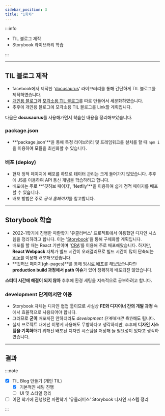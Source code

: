 ```yaml
---
sidebar_position: 3
title: "1회차"
---
```


:::info

- TIL 블로그 제작
- Storybook 라이브러리 학습

:::

---

## TIL 블로그 제작

- facebook에서 제작한 '[docusaurus](https://docusaurus.io/ko/)' 라이브러리를 통해 간단하게 TIL 블로그를 제작하였습니다.
- [개인용 블로그](https://wisesaturn.github.io/TIL)와 [모각소용 TIL 블로그](https://mogakso-ajou.github.io/jaehan/)를 따로 만들어서 세분화하였습니다.
- 추후에 개인용 블로그에 모각소용 TIL 블로그를 Link할 계획입니다.

다음은 **docusaurus**를 사용해가면서 학습한 내용을 정리해보았습니다.

### package.json

- **'package.json'**을 통해 특정 라이브러리 및 프레임워크를 설치를 할 때 <code>npm i</code>을 이용하여 모듈을 최신화할 수 있습니다.

### 배포 (deploy)

- 현재 정적 페이지에 배포를 하므로 데이터 관리는 크게 들어가지 않았습니다. 추후에 JS를 이용하여 API 통신 개념을 학습하려고 합니다.
- 배포에는 주로 **'깃허브 페이지', 'Netfily'**을 이용하여 쉽게 정적 페이지를 배포할 수 있습니다.
- 배포 방법은 주로 *공식 홈페이지*를 참고합니다.

---

## Storybook 학습

- 2022-1학기에 진행한 파란학기 '유클러버스' 프로젝트에서 이용했던 디자인 시스템을 정리하려고 합니다. 이는 '[Storybook](https://storybook.js.org/tutorials/intro-to-storybook/react/ko/get-started/)'을 통해 구체화할 계획입니다.
- 배포를 할 때는 React 기반이며 '[CRA](https://ko.reactjs.org/docs/create-a-new-react-app.html)'를 이용해 주로 배포해왔습니다. 하지만, **React Webpack** 자체가 빌드 시간이 오래걸리므로 빌드 시간이 많이 단축되는 [Vite](https://vitejs-kr.github.io/guide/)를 이용해 배포해보았습니다.
- **깃허브 페이지(gh-pages)**를 통해 [임시로 배포](https://github.com/Wisesaturn/style-Ucluverse)를 해보았습니다만 **production build 과정에서 path 이슈**가 있어 정확하게 배포되진 않았습니다.

**스터디 시간에 해결이 되지 않아** 추후에 환경 세팅을 지속적으로 공부하려고 합니다.

### development 단계에서만 이용

- Storybook 자체는 디자인 협업 툴이므로 사실상 **FE와 디자이너 간의 개발 과정** 속에서 효율적으로 사용되어야 합니다.
- 그러므로 **굳이** 배포까진 안하더라도 *development 단계에서만 확인*해도 됩니다.
- 실제 프로젝트 내에선 이렇게 사용해도 무방하다고 생각하지만, 추후에 **디자인 시스템을 기록화**하기 위해선 배포된 디자인 시스템을 저장해 둘 필요성이 있다고 생각하였습니다.

---

## 결과

:::note

- [x] TIL Blog 만들기 (개인 TIL)
  - [x] 기본적인 세팅 진행
  - [ ] UI 및 스타일 정리
- [ ] 이전 학기에 진행했던 파란학기 '유클러버스' Storybook 디자인 시스템 정리

:::
